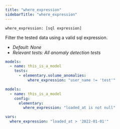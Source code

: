 ```yaml
---
title: "where_expression"
sidebarTitle: "where_expression"
---
```

<Snippet file="ai-generate-test.mdx" />

`where_expression: [sql expression]`

Filter the tested data using a valid sql expression.

- _Default: None_
- _Relevant tests: All anomaly detection tests_

<RequestExample>

```yml test
models:
  - name: this_is_a_model
    tests:
      - elementary.volume_anomalies:
          where_expression: "user_name != 'test'"
```

```yml model
models:
  - name: this_is_a_model
    config:
      elementary:
        where_expression: "loaded_at is not null"
```

```yml dbt_project.yml
vars:
  where_expression: "loaded_at > '2022-01-01'"
```

</RequestExample>
